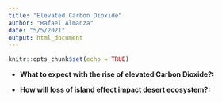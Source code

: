 ```yaml
---
title: "Elevated Carbon Dioxide"
author: "Rafael Almanza"
date: "5/5/2021"
output: html_document
---
```


```r
knitr::opts_chunk$set(echo = TRUE)
```
- __What to expect with the rise of elevated Carbon Dioxide?:__

- __How will loss of island effect impact desert ecosystem?:__ 
